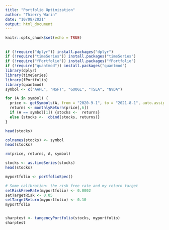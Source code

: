 ```yaml
---
title: "Portfolio Optimization"
author: "Thierry Warin"
date: "10/08/2021"
output: html_document
---
```


```r
knitr::opts_chunk$set(echo = TRUE)
```

## 

```r
if (!require("dplyr")) install.packages("dplyr")
if (!require("timeSeries")) install.packages("timeSeries")
if (!require("fPortfolio")) install.packages("fPortfolio")
if (!require("quantmod")) install.packages("quantmod")
library(dplyr)
library(timeSeries)
library(fPortfolio)
library(quantmod)
symbol <- c("AAPL", "MSFT", "GOOGL", "TSLA", "NVDA")

for (A in symbol) {
  price <- getSymbols(A, from = "2020-9-1", to = "2021-8-1", auto.assign = FALSE)
  returns <- monthlyReturn(price[,6])
  if (A == symbol[1]) {stocks <-  returns}
  else {stocks <-  cbind(stocks, returns)}
}

head(stocks)

colnames(stocks) <- symbol
head(stocks)

rm(price, returns, A, symbol)

stocks <- as.timeSeries(stocks)
head(stocks)

myportfolio <- portfolioSpec()

# Some calibration: the risk free rate and my return target
setRiskFreeRate(myportfolio) <- 0.0002
setTargetRisk <- 0.05
setTargetReturn(myportfolio) <- 0.10
myportfolio


sharptest <- tangencyPortfolio(stocks, myportfolio)
sharptest
```


